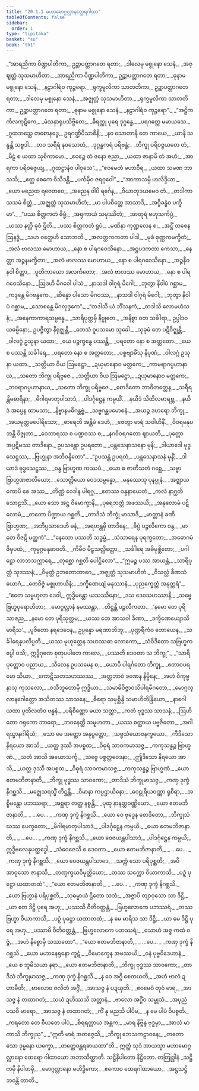 ```yaml
---
title: "20.1.1 မဟာမောဂ္ဂလ္လာနတ္ထေရဂါထာ"
tableOfContents: false
sidebar:
  order: 1
type: "tipitaka"
basket: "su"
book: "th1"
---
```



<DynamicBreadcrumb />

<Division number="1149" book="th1">

<Paragraph number="1512" type="verses" book="th1">
_“အာရညိကာ ပိဏ္ဍပါတိကာ,_  
ဥဉ္ဆာပတ္တာဂတေ ရတာ;_  
_ဒါလေမု မစ္စုနော သေနံ,_  
_အဇ္ဈတ္တံ သုသမာဟိတာ._  

</Paragraph>

</Division>
<Division number="1150" book="th1">

<Paragraph number="1513" type="verses" book="th1">
_အာရညိကာ ပိဏ္ဍပါတိကာ,_  
ဥဉ္ဆာပတ္တာဂတေ ရတာ;_  
_ဓုနာမ မစ္စုနော သေနံ,_  
_နဠာဂါရံဝ ကုဉ္ဇရော._  

</Paragraph>

</Division>
<Division number="1151" book="th1">

<Paragraph number="1514" type="verses" book="th1">
_ရုက္ခမူလိကာ သာတတိကာ,_  
ဥဉ္ဆာပတ္တာဂတေ ရတာ;_  
_ဒါလေမု မစ္စုနော သေနံ,_  
_အဇ္ဈတ္တံ သုသမာဟိတာ._  

</Paragraph>

</Division>
<Division number="1152" book="th1">

<Paragraph number="1515" type="verses" book="th1">
_ရုက္ခမူလိကာ သာတတိကာ,_  
ဥဉ္ဆာပတ္တာဂတေ ရတာ;_  
_ဓုနာမ မစ္စုနော သေနံ,_  
_နဠာဂါရံဝ ကုဉ္ဇရော”._  

</Paragraph>

</Division>
<Division number="1153" book="th1">

<Paragraph number="1516" type="verses" book="th1">
_“အဋ္ဌိကင်္ကလကုဋိကေ,_  
_မံသနှာရုပသိဗ္ဗိတေ;_  
_ဓိရတ္ထု ပုရေ ဒုဂ္ဂန္ဓေ,_  
_ပရဂတ္တေ မမာယသေ._  

</Paragraph>

</Division>
<Division number="1154" book="th1">

<Paragraph number="1517" type="verses" book="th1">
_ဂူထဘသ္တေ တစောနဒ္ဓေ,_  
ဥရဂဏ္ဍိပိသာစိနိ;_  
_နဝ သောတာနိ တေ ကာယေ,_  
_ယာနိ သန္ဒန္တိ သဗ္ဗဒါ._  

</Paragraph>

</Division>
<Division number="1155" book="th1">

<Paragraph number="1518" type="verses" book="th1">
_တဝ သရီရံ နဝသောတံ,_  
_ဒုဂ္ဂန္ဓကရံ ပရိဗန္ဓံ;_  
_ဘိက္ခု ပရိဝဇ္ဇယတေ တံ,_  
_မီဠှံ စ ယထာ သုစိကာမော._  

</Paragraph>

</Division>
<Division number="1156" book="th1">

<Paragraph number="1519" type="verses" book="th1">
_ဧဝဉ္စေ တံ ဇနော ဇညာ,_  
_ယထာ ဇာနာမိ တံ အဟံ;_  
_အာရကာ ပရိဝဇ္ဇေယျ,_  
_ဂူထဋ္ဌာနံဝ ပါဝုသေ”._  

</Paragraph>

</Division>
<Division number="1157" book="th1">

<Paragraph number="1520" type="verses" book="th1">
_“ဧဝမေတံ မဟာဝီရ,_  
_ယထာ သမဏ ဘာသသိ;_  
_ဧတ္ထ စေကေ ဝိသီဒန္တိ,_  
_ပင်္ကမှိဝ ဇရဂ္ဂဝေါ”._  

</Paragraph>

</Division>
<Division number="1158" book="th1">

<Paragraph number="1521" type="verses" book="th1">
_“အာကာသမှိ ဟလိဒ္ဒိယာ,_  
_ယော မညေထ ရဇေတဝေ;_  
_အညေန ဝါပိ ရင်္ဂေန,_  
_ဝိဃာတုဒယမေဝ တံ._  

</Paragraph>

</Division>
<Division number="1159" book="th1">

<Paragraph number="1522" type="verses" book="th1">
_တဒါကာသသမံ စိတ္တံ,_  
_အဇ္ဈတ္တံ သုသမာဟိတံ;_  
_မာ ပါပစိတ္တေ အာသာဒိ,_  
_အဂ္ဂိခန္ဓံဝ ပက္ခိမာ”._  

</Paragraph>

</Division>
<Division number="1160" book="th1">

<Paragraph number="1523" type="verses" book="th1">
_“ပဿ စိတ္တကတံ ဗိမ္ဗံ,_  
_အရုကာယံ သမုဿိတံ;_  
_အာတုရံ ဗဟုသင်္ကပ္ပံ,_  
_ယဿ နတ္ထိ ဓုဝံ ဌိတိ._  

</Paragraph>

</Division>
<Division number="1161" book="th1">

<Paragraph number="1524" type="verses" book="th1">
_ပဿ စိတ္တကတံ ရူပံ,_  
_မဏိနာ ကုဏ္ဍလေန စ;_  
_အဋ္ဌိံ တစေန ဩနဒ္ဓံ,_  
_သဟ ဝတ္ထေဟိ သောဘတိ._  

</Paragraph>

</Division>
<Division number="1162" book="th1">

<Paragraph number="1525" type="verses" book="th1">
_အလတ္တကကတာ ပါဒါ,_  
_မုခံ စုဏ္ဏကမက္ခိတံ;_  
_အလံ ဗာလဿ မောဟာယ,_  
_နော စ ပါရဂဝေသိနော._  

</Paragraph>

</Division>
<Division number="1163" book="th1">

<Paragraph number="1526" type="verses" book="th1">
_အဋ္ဌပဒကတာ ကေသာ,_  
_နေတ္တာ အဉ္ဇနမက္ခိတာ;_  
_အလံ ဗာလဿ မောဟာယ,_  
_နော စ ပါရဂဝေသိနော._  

</Paragraph>

</Division>
<Division number="1164" book="th1">

<Paragraph number="1527" type="verses" book="th1">
_အဉ္ဇနီဝ နဝါ စိတ္တာ,_  
_ပူတိကာယော အလင်္ကတော;_  
_အလံ ဗာလဿ မောဟာယ,_  
_နော စ ပါရဂဝေသိနော._  

</Paragraph>

</Division>
<Division number="1165" book="th1">

<Paragraph number="1528" type="verses" book="th1">
_ဩဒဟိ မိဂဝေါ ပါသံ,_  
_နာသဒါ ဝါဂုရံ မိဂေါ;_  
_ဘုတွာ နိဝါပံ ဂစ္ဆာမ,_  
_ကဒ္ဒန္တေ မိဂဗန္ဓကေ._  

</Paragraph>

</Division>
<Division number="1166" book="th1">

<Paragraph number="1529" type="verses" book="th1">
_ဆိန္နော ပါသော မိဂဝဿ,_  
_နာသဒါ ဝါဂုရံ မိဂေါ;_  
_ဘုတွာ နိဝါပံ ဂစ္ဆာမ,_  
_သောစန္တေ မိဂလုဒ္ဒကေ”._  

</Paragraph>

</Division>
<Division number="1167" book="th1">

<Paragraph number="1530" type="verses" book="th1">
_“တဒါသိ ယံ ဘိံသနကံ,_  
_တဒါသိ လောမဟံသနံ;_  
_အနေကာကာရသမ္ပန္နေ,_  
_သာရိပုတ္တမှိ နိဗ္ဗုတေ._  

</Paragraph>

</Division>
<Division number="1168" book="th1">

<Paragraph number="1531" book="th1">
_အနိစ္စာ ဝတ သင်္ခါရာ,_  
ဥပ္ပါဒဝယဓမ္မိနော;_  
ဥပဇ္ဇိတွာ နိရုဇ္ဈန္တိ,_  
_တေသံ ဝူပသမော သုခေါ._  

</Paragraph>

</Division>
<Division number="1169" book="th1">

<Paragraph number="1532" type="verses" book="th1">
_သုခုမံ တေ ပဋိဝိဇ္ဈန္တိ,_  
_ဝါလဂ္ဂံ ဥသုနာ ယထာ;_  
_ယေ ပဉ္စက္ခန္ဓေ ပဿန္တိ,_  
_ပရတော နော စ အတ္တတော._  

</Paragraph>

</Division>
<Division number="1170" book="th1">

<Paragraph number="1533" type="verses" book="th1">
_ယေ စ ပဿန္တိ သင်္ခါရေ,_  
_ပရတော နော စ အတ္တတော;_  
_ပစ္စဗျာဓိံသု နိပုဏံ,_  
_ဝါလဂ္ဂံ ဥသုနာ ယထာ._  

</Paragraph>

</Division>
<Division number="1171" book="th1">

<Paragraph number="1534" type="verses" book="th1">
_သတ္တိယာ ဝိယ ဩမဋ္ဌော,_  
_ဍယှမာနောဝ မတ္ထကေ;_  
_ကာမရာဂပ္ပဟာနာယ,_  
_သတော ဘိက္ခု ပရိဗ္ဗဇေ._  

</Paragraph>

</Division>
<Division number="1172" book="th1">

<Paragraph number="1535" type="verses" book="th1">
_သတ္တိယာ ဝိယ ဩမဋ္ဌော,_  
_ဍယှမာနောဝ မတ္ထကေ;_  
_ဘဝရာဂပ္ပဟာနာယ,_  
_သတော ဘိက္ခု ပရိဗ္ဗဇေ._  

</Paragraph>

</Division>
<Division number="1173" book="th1">

<Paragraph number="1536" type="verses" book="th1">
_စောဒိတော ဘာဝိတတ္တေန,_  
_သရီရန္တိမဓာရိနာ;_  
_မိဂါရမာတုပါသာဒံ,_  
_ပါဒင်္ဂုဋ္ဌေန ကမ္ပယိံ._  

</Paragraph>

</Division>
<Division number="1174" book="th1">

<Paragraph number="1537" type="verses" book="th1">
_နယိဒံ သိထိလမာရဗ္ဘ,_  
_နယိဒံ အပ္ပေန ထာမသာ;_  
_နိဗ္ဗာနမဓိဂန္တဗ္ဗံ,_  
_သဗ္ဗဂန္ထပမောစနံ._  

</Paragraph>

</Division>
<Division number="1175" book="th1">

<Paragraph number="1538" type="verses" book="th1">
_အယဉ္စ ဒဟရော ဘိက္ခု,_  
_အယမုတ္တမပေါရိသော;_  
_ဓာရေတိ အန္တိမံ ဒေဟံ,_  
_ဇေတွာ မာရံ သဝါဟိနိံ._  

</Paragraph>

</Division>
<Division number="1176" book="th1">

<Paragraph number="1539" type="verses" book="th1">
_ဝိဝရမနုပဘန္တိ ဝိဇ္ဇုတာ,_  
_ဝေဘာရဿ စ ပဏ္ဍဝဿ စ;_  
_နဂဝိဝရဂတော ဈာယတိ,_  
_ပုတ္တော အပ္ပဋိမဿ တာဒိနော._  

</Paragraph>

</Division>
<Division number="1177" book="th1">

<Paragraph number="1540" type="verses" book="th1">
ဥပသန္တော ဥပရတော,_  
_ပန္တသေနာသနော မုနိ;_  
_ဒါယာဒေါ ဗုဒ္ဓသေဋ္ဌဿ,_  
_ဗြဟ္မုနာ အဘိဝန္ဒိတော”._  

</Paragraph>

</Division>
<Division number="1178" book="th1">

<Paragraph number="1541" type="verses" book="th1">
_“ဥပသန္တံ ဥပရတံ,_  
_ပန္တသေနာသနံ မုနိံ;_  
_ဒါယာဒံ ဗုဒ္ဓသေဋ္ဌဿ,_  
_ဝန္ဒ ဗြာဟ္မဏ ကဿပံ._  

</Paragraph>

</Division>
<Division number="1179" book="th1">

<Paragraph number="1542" type="verses" book="th1">
_ယော စ ဇာတိသတံ ဂစ္ဆေ,_  
_သဗ္ဗာ ဗြာဟ္မဏဇာတိယော;_  
_သောတ္တိယော ဝေဒသမ္ပန္နော,_  
_မနုဿေသု ပုနပ္ပုနံ._  

</Paragraph>

</Division>
<Division number="1180" book="th1">

<Paragraph number="1543" type="verses" book="th1">
_အဇ္ဈာယကောပိ စေ အဿ,_  
_တိဏ္ဏံ ဝေဒါန ပါရဂူ;_  
_ဧတဿ ဝန္ဒနာယေတံ,_  
_ကလံ နာဂ္ဃတိ သောဠသိံ._  

</Paragraph>

</Division>
<Division number="1181" book="th1">

<Paragraph number="1544" type="verses" book="th1">
_ယော သော အဋ္ဌ ဝိမောက္ခာနိ,_  
_ပုရေဘတ္တံ အဖဿယိ;_  
_အနုလောမံ ပဋိလောမံ,_  
_တတော ပိဏ္ဍာယ ဂစ္ဆတိ._  

</Paragraph>

</Division>
<Division number="1182" book="th1">

<Paragraph number="1545" type="verses" book="th1">
_တာဒိသံ ဘိက္ခုံ မာသာဒိ,_  
_မာတ္တာနံ ခဏိ ဗြာဟ္မဏ;_  
_အဘိပ္ပသာဒေဟိ မနံ,_  
_အရဟန္တမှိ တာဒိနေ;_  
_ခိပ္ပံ ပဉ္ဇလိကော ဝန္ဒ,_  
_မာ တေ ဝိဇဋိ မတ္ထကံ”._  

</Paragraph>

</Division>
<Division number="1183" book="th1">

<Paragraph number="1546" type="verses" book="th1">
_“နေသော ပဿတိ သဒ္ဓမ္မံ,_  
_သံသာရေန ပုရက္ခတော;_  
_အဓောဂမံ ဇိမှပထံ,_  
_ကုမ္မဂ္ဂမနုဓာဝတိ._  

</Paragraph>

</Division>
<Division number="1184" book="th1">

<Paragraph number="1547" type="verses" book="th1">
_ကိမီဝ မီဠှသလ္လိတ္တော,_  
_သင်္ခါရေ အဓိမုစ္ဆိတော;_  
_ပဂါဠှော လာဘသက္ကာရေ,_  
_တုစ္ဆော ဂစ္ဆတိ ပေါဋ္ဌိလော”._  

</Paragraph>

</Division>
<Division number="1185" book="th1">

<Paragraph number="1548" type="verses" book="th1">
_“ဣမဉ္စ ပဿ အာယန္တံ,_  
_သာရိပုတ္တံ သုဒဿနံ;_  
_ဝိမုတ္တံ ဥဘတောဘာဂေ,_  
_အဇ္ဈတ္တံ သုသမာဟိတံ._  

</Paragraph>

</Division>
<Division number="1186" book="th1">

<Paragraph number="1549" type="verses" book="th1">
_ဝိသလ္လံ ခီဏသံယောဂံ,_  
_တေဝိဇ္ဇံ မစ္စုဟာယိနံ;_  
_ဒက္ခိဏေယျံ မနုဿာနံ,_  
_ပုညက္ခေတ္တံ အနုတ္တရံ”._  

</Paragraph>

</Division>
<Division number="1187" book="th1">

<Paragraph number="1550" type="verses" book="th1">
_“ဧတေ သမ္ဗဟုလာ ဒေဝါ,_  
ဣဒ္ဓိမန္တော ယသဿိနော;_  
_ဒသ ဒေဝသဟဿာနိ,_  
_သဗ္ဗေ ဗြဟ္မပုရောဟိတာ;_  
_မောဂ္ဂလ္လာနံ နမဿန္တာ,_  
_တိဋ္ဌန္တိ ပဉ္ဇလီကတာ._  

</Paragraph>

</Division>
<Division number="1188" book="th1">

<Paragraph number="1551" type="verses" book="th1">
_‘နမော တေ ပုရိသာဇည,_  
_နမော တေ ပုရိသုတ္တမ;_  
_ယဿ တေ အာသဝါ ခီဏာ,_  
_ဒက္ခိဏေယျောသိ မာရိသ’._  

</Paragraph>

</Division>
<Division number="1189" book="th1">

<Paragraph number="1552" type="verses" book="th1">
_ပူဇိတော နရဒေဝေန,_  
ဥပ္ပန္နော မရဏာဘိဘူ;_  
_ပုဏ္ဍရီကံဝ တောယေန,_  
_သင်္ခါရေနုပလိပ္ပတိ._  

</Paragraph>

</Division>
<Division number="1190" book="th1">

<Paragraph number="1553" type="verses" book="th1">
_ယဿ မုဟုတ္တေန သဟဿဓာ လောကော,_  
_သံဝိဒိတော သဗြဟ္မကပ္ပေါ ဝသိ;_  
ဣဒ္ဓိဂုဏေ စုတုပပါတေ ကာလေ,_  
_ပဿတိ ဒေဝတာ သ ဘိက္ခု”._  

</Paragraph>

</Division>
<Division number="1191" book="th1">

<Paragraph number="1554" type="verses" book="th1">
_“သာရိပုတ္တောဝ ပညာယ,_  
_သီလေန ဥပသမေန စ;_  
_ယောပိ ပါရင်္ဂတော ဘိက္ခု,_  
_ဧတာဝပရမော သိယာ._  

</Paragraph>

</Division>
<Division number="1192" book="th1">

<Paragraph number="1555" type="verses" book="th1">
_ကောဋိသတသဟဿဿ,_  
_အတ္တဘာဝံ ခဏေန နိမ္မိနေ;_  
_အဟံ ဝိကုဗ္ဗနာသု ကုသလော,_  
_ဝသီဘူတောမှိ ဣဒ္ဓိယာ._  

</Paragraph>

</Division>
<Division number="1193" book="th1">

<Paragraph number="1556" type="verses" book="th1">
_သမာဓိဝိဇ္ဇာဝသိပါရမီဂတော,_  
_မောဂ္ဂလ္လာနဂေါတ္တော အသိတဿ သာသနေ;_  
_ဓီရော သမုစ္ဆိန္ဒိ သမာဟိတိန္ဒြိယော,_  
_နာဂေါ ယထာ ပူတိလတံဝ ဗန္ဓနံ._  

</Paragraph>

</Division>
<Division number="1194" book="th1">

<Paragraph number="1557" type="verses" book="th1">
_ပရိစိဏ္ဏော မယာ သတ္ထာ,_  
_ကတံ ဗုဒ္ဓဿ သာသနံ;_  
_ဩဟိတော ဂရုကော ဘာရော,_  
_ဘဝနေတ္တိ သမူဟတာ._  

</Paragraph>

</Division>
<Division number="1195" book="th1">

<Paragraph number="1558" type="verses" book="th1">
_ယဿ စတ္ထာယ ပဗ္ဗဇိတော,_  
_အဂါရသ္မာနဂါရိယံ;_  
_သော မေ အတ္ထော အနုပ္ပတ္တော,_  
_သဗ္ဗသံယောဇနက္ခယော._  

</Paragraph>

</Division>
<Division number="1196" book="th1">

<Paragraph number="1559" type="verses" book="th1">
_ကီဒိသော နိရယော အာသိ,_  
_ယတ္ထ ဒုဿီ အပစ္စထ;_  
_ဝိဓုရံ သာဝကမာသဇ္ဇ,_  
_ကကုသန္ဓဉ္စ ဗြာဟ္မဏံ._  

</Paragraph>

</Division>
<Division number="1197" book="th1">

<Paragraph number="1560" type="verses" book="th1">
_သတံ အာသိ အယောသင်္ကူ,_  
_သဗ္ဗေ ပစ္စတ္တဝေဒနာ;_  
_ဤဒိသော နိရယော အာသိ,_  
_ယတ္ထ ဒုဿီ အပစ္စထ;_  
_ဝိဓုရံ သာဝကမာသဇ္ဇ,_  
_ကကုသန္ဓဉ္စ ဗြာဟ္မဏံ._  

</Paragraph>

</Division>
<Division number="1198" book="th1">

<Paragraph number="1561" type="verses" book="th1">
_ယော ဧတမဘိဇာနာတိ,_  
_ဘိက္ခု ဗုဒ္ဓဿ သာဝကော;_  
_တာဒိသံ ဘိက္ခုမာသဇ္ဇ,_  
_ကဏှ ဒုက္ခံ နိဂစ္ဆသိ._  

</Paragraph>

</Division>
<Division number="1199" book="th1">

<Paragraph number="1562" type="verses" book="th1">
_မဇ္ဈေသရသ္မိံ တိဋ္ဌန္တိ,_  
_ဝိမာနာ ကပ္ပဌာယိနော;_  
_ဝေဠုရိယဝဏ္ဏာ ရုစိရာ,_  
_အစ္စိမန္တော ပဘဿရာ;_  
_အစ္ဆရာ တတ္ထ နစ္စန္တိ,_  
_ပုထု နာနတ္တဝဏ္ဏိယော._  

</Paragraph>

</Division>
<Division number="1200" book="th1">

<Paragraph number="1563" type="verses" book="th1">
_ယော ဧတမဘိဇာနာတိ,_  
_ …ပေ… _  
_ကဏှ ဒုက္ခံ နိဂစ္ဆသိ._  

</Paragraph>

</Division>
<Division number="1201" book="th1">

<Paragraph number="1564" type="verses" book="th1">
_ယော ဝေ ဗုဒ္ဓေန စောဒိတော,_  
_ဘိက္ခုသံဃဿ ပေက္ခတော;_  
_မိဂါရမာတုပါသာဒံ,_  
_ပါဒင်္ဂုဋ္ဌေန ကမ္ပယိ._  

</Paragraph>

</Division>
<Division number="1202" book="th1">

<Paragraph number="1565" type="verses" book="th1">
_ယော ဧတမဘိဇာနာတိ,_  
_ …ပေ… _  
_ကဏှ ဒုက္ခံ နိဂစ္ဆသိ._  

</Paragraph>

</Division>
<Division number="1203" book="th1">

<Paragraph number="1566" type="verses" book="th1">
_ယော ဝေဇယန္တပါသာဒံ,_  
_ပါဒင်္ဂုဋ္ဌေန ကမ္ပယိ;_  
ဣဒ္ဓိဗလေနုပတ္ထဒ္ဓေါ,_  
_သံဝေဇေသိ စ ဒေဝတာ._  

</Paragraph>

</Division>
<Division number="1204" book="th1">

<Paragraph number="1567" type="verses" book="th1">
_ယော ဧတမဘိဇာနာတိ,_  
_ …ပေ… _  
_ကဏှ ဒုက္ခံ နိဂစ္ဆသိ._  

</Paragraph>

</Division>
<Division number="1205" book="th1">

<Paragraph number="1568" type="verses" book="th1">
_ယော ဝေဇယန္တပါသာဒေ,_  
_သက္ကံ သော ပရိပုစ္ဆတိ;_  
_အပိ အာဝုသော ဇာနာသိ,_  
_တဏှက္ခယဝိမုတ္တိယော;_  
_တဿ သက္ကော ဝိယာကာသိ,_  
_ပဉှံ ပုဋ္ဌော ယထာတထံ”._  

</Paragraph>

</Division>
<Division number="1206" book="th1">

<Paragraph number="1569" type="verses" book="th1">
_“ယော ဧတမဘိဇာနာတိ,_  
_ …ပေ… _  
_ကဏှ ဒုက္ခံ နိဂစ္ဆသိ._  

</Paragraph>

</Division>
<Division number="1207" book="th1">

<Paragraph number="1570" type="verses" book="th1">
_ယော ဗြဟ္မာနံ ပရိပုစ္ဆတိ,_  
_သုဓမ္မာယံ ဌိတော သဘံ;_  
_အဇ္ဇာပိ တျာဝုသော သာ ဒိဋ္ဌိ,_  
_ယာ တေ ဒိဋ္ဌိ ပုရေ အဟု;_  
_ပဿသိ ဝီတိဝတ္တန္တံ,_  
_ဗြဟ္မလောကေ ပဘဿရံ._  

</Paragraph>

</Division>
<Division number="1208" book="th1">

<Paragraph number="1571" type="verses" book="th1">
_တဿ ဗြဟ္မာ ဝိယာကာသိ,_  
_ပဉှံ ပုဋ္ဌော ယထာတထံ;_  
_န မေ မာရိသ သာ ဒိဋ္ဌိ,_  
_ယာ မေ ဒိဋ္ဌိ ပုရေ အဟု._  

</Paragraph>

</Division>
<Division number="1209" book="th1">

<Paragraph number="1572" type="verses" book="th1">
_ပဿာမိ ဝီတိဝတ္တန္တံ,_  
_ဗြဟ္မလောကေ ပဘဿရံ;_  
_သောဟံ အဇ္ဇ ကထံ ဝဇ္ဇံ,_  
_အဟံ နိစ္စောမှိ သဿတော”._  

</Paragraph>

</Division>
<Division number="1210" book="th1">

<Paragraph number="1573" type="verses" book="th1">
_“ယော ဧတမဘိဇာနာတိ,_  
_ …ပေ… _  
_ကဏှ ဒုက္ခံ နိဂစ္ဆသိ._  

</Paragraph>

</Division>
<Division number="1211" book="th1">

<Paragraph number="1574" type="verses" book="th1">
_ယော မဟာနေရုနော ကူဋံ,_  
_ဝိမောက္ခေန အဖဿယိ;_  
_ဝနံ ပုဗ္ဗဝိဒေဟာနံ,_  
_ယေ စ ဘူမိသယာ နရာ._  

</Paragraph>

</Division>
<Division number="1212" book="th1">

<Paragraph number="1575" type="verses" book="th1">
_ယော ဧတမဘိဇာနာတိ,_  
_ဘိက္ခု ဗုဒ္ဓဿ သာဝကော;_  
_တာဒိသံ ဘိက္ခုမာသဇ္ဇ,_  
_ကဏှ ဒုက္ခံ နိဂစ္ဆသိ._  

</Paragraph>

</Division>
<Division number="1213" book="th1">

<Paragraph number="1576" type="verses" book="th1">
_န ဝေ အဂ္ဂိ စေတယတိ,_  
_အဟံ ဗာလံ ဍဟာမီတိ;_  
_ဗာလောဝ ဇလိတံ အဂ္ဂိံ,_  
_အာသဇ္ဇ နံ ပဍယှတိ._  

</Paragraph>

</Division>
<Division number="1214" book="th1">

<Paragraph number="1577" type="verses" book="th1">
_ဧဝမေဝံ တုဝံ မာရ,_  
_အာသဇ္ဇ နံ တထာဂတံ;_  
_သယံ ဍဟိဿသိ အတ္တာနံ,_  
_ဗာလော အဂ္ဂိံဝ သမ္ဖုသံ._  

</Paragraph>

</Division>
<Division number="1215" book="th1">

<Paragraph number="1578" type="verses" book="th1">
_အပုညံ ပသဝီ မာရော,_  
_အာသဇ္ဇ နံ တထာဂတံ;_  
_ကိံ နု မညသိ ပါပိမ,_  
_န မေ ပါပံ ဝိပစ္စတိ._  

</Paragraph>

</Division>
<Division number="1216" book="th1">

<Paragraph number="1579" type="verses" book="th1">
_ကရတော တေ စီယတေ ပါပံ,_  
_စိရရတ္တာယ အန္တက;_  
_မာရ နိဗ္ဗိန္ဒ ဗုဒ္ဓမှာ,_  
_အာသံ မာကာသိ ဘိက္ခုသု”._  

</Paragraph>

</Division>
<Division number="1217" book="th1">

<Paragraph number="1580" type="verses" book="th1">
_“ဣတိ မာရံ အတဇ္ဇေသိ,_  
_ဘိက္ခု ဘေသကဠာဝနေ;_  
_တတော သော ဒုမ္မနော ယက္ခော,_  
_တတ္ထေဝန္တရဓာယထာ”တိ._  

</Paragraph>

<Paragraph number="1581" book="th1">
ဣတ္ထံ သုဒံ အာယသ္မာ မဟာမောဂ္ဂလ္လာနော ထေရော ဂါထာယော အဘာသိတ္ထာတိ.

</Paragraph>
</Division>

<Paragraph number="1582" type="center" book="th1">
သဋ္ဌိနိပါတော နိဋ္ဌိတော.



</Paragraph>

<Paragraph number="1583" type="center" book="th1">
တတြုဒ္ဒါနံ


</Paragraph>

<Paragraph number="1584" type="verses" book="th1">
_သဋ္ဌိကမှိ နိပါတမှိ,_  
_မောဂ္ဂလ္လာနော မဟိဒ္ဓိကော;_  
_ဧကောဝ ထေရဂါထာယော,_  
_အဋ္ဌသဋ္ဌိ ဘဝန္တိ တာတိ._
</Paragraph>